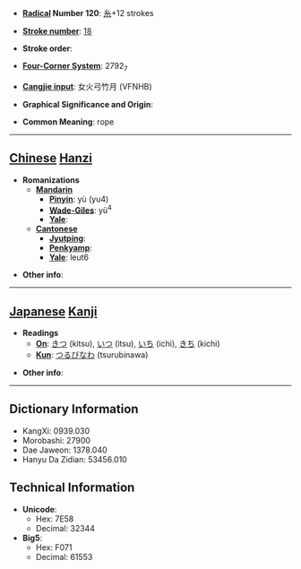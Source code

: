 * '''[[Wiktionary:Chinese radical index| Radical]] Number 120''': [[Wiktionary:Chinese radical index 糸|糸]]+12 strokes

* '''[[Wiktionary:Chinese total strokes index|Stroke number]]''': [[Wiktionary:Chinese total strokes index 18|18]]

* '''Stroke order''': 

* '''[[Wiktionary:Chinese four corner index|Four-Corner System]]''': 2792<sub>7</sub>

* '''[[Wiktionary:Chinese Cangjie index|Cangjie input]]''': 女火弓竹月 (VFNHB)

* '''Graphical Significance and Origin''': 

* '''Common Meaning''': rope

----

== [[Chinese]] [[Hanzi]] ==

* '''Romanizations'''
** '''[[Mandarin]]'''
*** '''[[Pinyin]]''': yù (yu4)
*** '''[[Wade-Giles]]''': yü<sup>4</sup>
*** '''[[Yale]]''': 
** '''[[Cantonese]]'''
*** '''[[Jyutping]]''':
*** '''[[Penkyamp]]''': 
*** '''[[Yale]]''': leut6

* '''Other info''': 

----

== [[Japanese]] [[Kanji]] ==

* '''Readings'''
** '''[[On]]''': [[きつ]] (kitsu), [[いつ]] (itsu), [[いち]] (ichi), [[きち]] (kichi)
** '''[[Kun]]''': [[つるびなわ]] (tsurubinawa)

* '''Other info''':  

----

== Dictionary Information ==

* KangXi: 0939.030
* Morobashi: 27900
* Dae Jaweon: 1378.040
* Hanyu Da Zidian: 53456.010

== Technical Information ==

* '''Unicode''':
** Hex: 7E58
** Decimal: 32344
* '''Big5''':
** Hex: F071
** Decimal: 61553